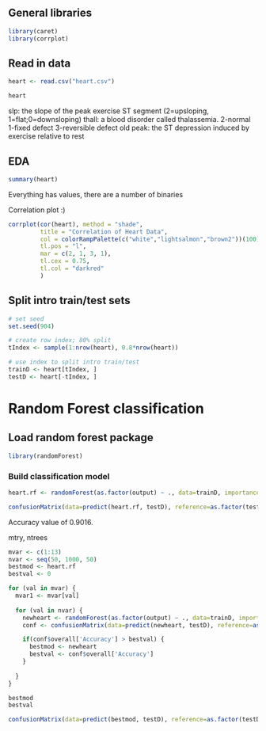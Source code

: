 ## General libraries

```r
library(caret)
library(corrplot)
```


## Read in data

```r
heart <- read.csv("heart.csv")

heart
```

slp: the slope of the peak exercise ST segment (2=upsloping, 1=flat;0=downsloping)
thall: a blood disorder called thalassemia. 2-normal 1-fixed defect 3-reversible defect
old peak: the ST depression induced by exercise relative to rest

## EDA

```r
summary(heart)
```

Everything has values, there are a number of binaries

Correlation plot :)

```r
corrplot(cor(heart), method = "shade",
         title = "Correlation of Heart Data",
         col = colorRampPalette(c("white","lightsalmon","brown2"))(100),
         tl.pos = "l", 
         mar = c(2, 1, 3, 1),
         tl.cex = 0.75,
         tl.col = "darkred"
         ) 
```


## Split intro train/test sets

```r
# set seed
set.seed(904)

# create row index; 80% split
tIndex <- sample(1:nrow(heart), 0.8*nrow(heart))

# use index to split intro train/test
trainD <- heart[tIndex, ]
testD <- heart[-tIndex, ]
```

# Random Forest classification

## Load random forest package

```r
library(randomForest)
```

### Build classification model

```r
heart.rf <- randomForest(as.factor(output) ~ ., data=trainD, importance=TRUE, proximity=TRUE)
```

```r
confusionMatrix(data=predict(heart.rf, testD), reference=as.factor(testD$output))
```

Accuracy value of 0.9016.

mtry, ntrees

```r
mvar <- c(1:13)
nvar <- seq(50, 1000, 50)
bestmod <- heart.rf
bestval <- 0

for (val in mvar) {
  mvar1 <- mvar[val]
  
  for (val in nvar) {
    newheart <- randomForest(as.factor(output) ~ ., data=trainD, importance=TRUE, proximity=TRUE, mtry=mvar1, ntrees=nvar)
    conf <- confusionMatrix(data=predict(newheart, testD), reference=as.factor(testD$output))

    if(conf$overall['Accuracy'] > bestval) {
      bestmod <- newheart
      bestval <- conf$overall['Accuracy']
    }
    
  }
}

```


```r
bestmod
bestval

```

```r
confusionMatrix(data=predict(bestmod, testD), reference=as.factor(testD$output))
```


